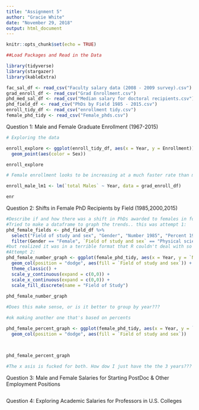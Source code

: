 ```yaml
---
title: "Assignment 5"
author: "Gracie White"
date: "November 29, 2018"
output: html_document
---
```


```r
knitr::opts_chunk$set(echo = TRUE)
```

```r
##Load Packages and Read in the Data 

library(tidyverse)
library(stargazer)
library(kableExtra)

fac_sal_df <- read_csv("Faculty salary data (2008 - 2009 survey).csv")
grad_enroll_df <- read_csv("Grad Enrollment.csv")
phd_med_sal_df <- read_csv("Median salary for doctoral recipients.csv")
phd_field_df <- read_csv("PhDs by Field 1985 - 2015.csv")
enroll_tidy_df <- read_csv("enrollment tidy.csv")
female_phd_tidy <- read_csv("Female_phds.csv")

```


Question 1: Male and Female Graduate Enrollment (1967-2015)
```r
# Exploring the data

enroll_explore <- ggplot(enroll_tidy_df, aes(x = Year, y = Enrollment)) +
  geom_point(aes(color = Sex))

enroll_explore

# Female enrollment looks to be increasing at a much faster rate than male enrollment. Male enrollment was initially higher, but in the late 1980's, female enrollment surpassed male enrollement. Both enrollments level out at 2010. Male enrollment goes through stagnant periods and short spurts of increasing.

enroll_male_lm1 <- lm(`total Males` ~ Year, data = grad_enroll_df)

enr

```


Question 2: Shifts in Female PhD Recipients by Field (1985,2000,2015)
```r

#Describe if and how there was a shift in PhDs awarded to females in four fields (Physical and Earth Sciences, Engineering, Education, and Humanities & Arts) in 1985, 2000, and 2015. Describe your results statistically, in a graph or table, and in text. 
#Tried to make a dataframe to graph the trends.. this was attempt 1:
phd_female_fields <- phd_field_df %>% 
  select("Field of study and sex", "Gender", "Number 1985", "Percent 1985", "Number 2000", "Percent 2000", "Number 2015", "Percent 2015") %>% 
  filter(Gender == "Female", `Field of study and sex` == "Physical sciences and earth sciences" | `Field of study and sex` == "Engineering" | `Field of study and sex` == "Education" | `Field of study and sex` == "Humanities and arts")
#but realized it was in a terrible format that R couldn't deal with so went back into excel and made a new one
#Attempt 2:
phd_female_number_graph <- ggplot(female_phd_tidy, aes(x = Year, y = `Number Enrolled`, group = `Field of study and sex`)) +
  geom_col(position = "dodge", aes(fill = `Field of study and sex`)) + 
  theme_classic() + 
  scale_y_continuous(expand = c(0,0)) + 
  scale_x_continuous(expand = c(0,0)) +
  scale_fill_discrete(name = "Field of Study")
  
phd_female_number_graph

#Does this make sense, or is it better to group by year???

#ok making another one that's based on percents  

phd_female_percent_graph <- ggplot(female_phd_tidy, aes(x = Year, y = `Percent Enrolled`, group = `Field of study and sex`)) +
  geom_col(position = "dodge", aes(fill = `Field of study and sex`))
  
  

phd_female_percent_graph

#The x asis is fucked for both. How dow I just have the the 3 years???

```


Question 3: Male and Female Salaries for Starting PostDoc & Other Employment Positions
```r

```


Question 4: Exploring Academic Salaries for Professors in U.S. Colleges
```r

```

